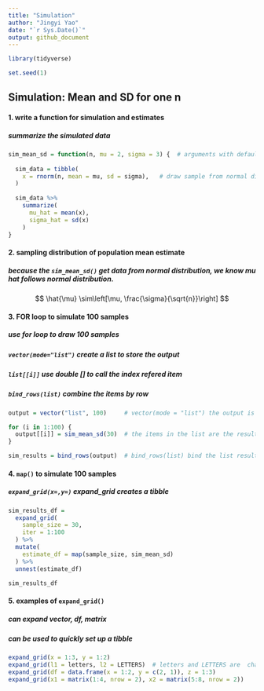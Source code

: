```yaml
---
title: "Simulation"
author: "Jingyi Yao"
date: "`r Sys.Date()`"
output: github_document
---
```


```r
library(tidyverse)

set.seed(1)

```


## Simulation: Mean and SD for one n

#### 1. write a function for simulation and estimates

##### summarize the simulated data
```r
sim_mean_sd = function(n, mu = 2, sigma = 3) {  # arguments with default
  
  sim_data = tibble(
    x = rnorm(n, mean = mu, sd = sigma),   # draw sample from normal distribution
  )
  
  sim_data %>% 
    summarize(
      mu_hat = mean(x),
      sigma_hat = sd(x)
    )
}

```



#### 2. sampling distribution of population mean estimate 

##### because the `sim_mean_sd()` get data from normal distribution, we know mu hat follows normal distribution.
$$
\hat{\mu} \sim\left[\mu, \frac{\sigma}{\sqrt{n}}\right]
$$


#### 3. FOR loop to simulate 100 samples 

##### use for loop to draw 100 samples
##### `vector(mode="list")` create a list to store the output
##### `list[[i]]` use double [] to call the index refered item
##### `bind_rows(list)` combine the items by row
```r
output = vector("list", 100)     # vector(mode = "list") the output is a list

for (i in 1:100) {
  output[[i]] = sim_mean_sd(30)  # the items in the list are the results
}

sim_results = bind_rows(output)  # bind_rows(list) bind the list results by row

```



#### 4. `map()` to simulate 100 samples
##### `expand_grid(x=,y=)` expand_grid creates a tibble
```r
sim_results_df = 
  expand_grid(
    sample_size = 30,
    iter = 1:100
  ) %>% 
  mutate(
    estimate_df = map(sample_size, sim_mean_sd)
  ) %>% 
  unnest(estimate_df)

sim_results_df

```

#### 5. examples of `expand_grid()`
##### can expand vector, df, matrix
##### can be used to quickly set up a tibble 
```r
expand_grid(x = 1:3, y = 1:2)
expand_grid(l1 = letters, l2 = LETTERS)  # letters and LETTERS are  character vector
expand_grid(df = data.frame(x = 1:2, y = c(2, 1)), z = 1:3)
expand_grid(x1 = matrix(1:4, nrow = 2), x2 = matrix(5:8, nrow = 2))
```





